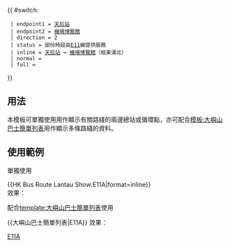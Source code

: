 {{ #switch: {{{format|}}}
  | endpoint1 = [[天后站公共運輸交匯處|天后站]]
  | endpoint2 = [[亞洲國際博覽館巴士總站|機場博覽館]]
  | direction = 2
  | status = 部份時段由[[城巴E11線|E11]]線提供服務
  | inline = [[天后站公共運輸交匯處|天后站]] ↔ [[亞洲國際博覽館巴士總站|機場博覽館]]（經東涌北）
  | normal =
  | full =
}}<noinclude>
==用法==
本模板可單獨使用用作顯示有關路綫的兩邊總站或循環點，亦可配合[[模板:大嶼山巴士簡單列表]]用作顯示多條路綫的資料。

==使用範例==
;單獨使用
<nowiki>{{HK Bus Route Lantau Show:E11A|format=inline}}</nowiki><br>
效果：{{HK Bus Route Lantau Show:E11A|format=inline}}

;配合[[template:大嶼山巴士簡單列表]]使用
<nowiki>{{大嶼山巴士簡單列表|E11A}}</nowiki>
效果：{{大嶼山巴士簡單列表|E11A}}
[[Category:城巴路線模板|E11A]]</noinclude>